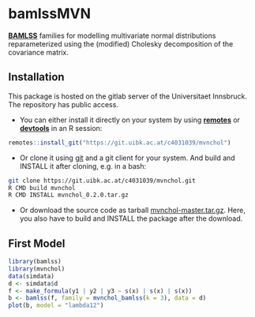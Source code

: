 # bamlssMVN

[**BAMLSS**](http://www.bamlss.org/) families for modelling multivariate
normal distributions reparameterized using the (modified) Cholesky
decomposition of the covariance matrix.

## Installation

This package is hosted on the gitlab server of the Universitaet
Innsbruck. The repository has public access.

* You can either install it directly on your system by
    using [**remotes**](https://remotes.r-lib.org/) or
	[**devtools**](https://devtools.r-lib.org/) in an R session:

```r
remotes::install_git("https://git.uibk.ac.at/c4031039/mvnchol")
```

* Or clone it using [git](https://git-scm.com/) and a git client for your system.
    And build and INSTALL it after cloning, e.g. in a bash:

```bash
git clone https://git.uibk.ac.at/c4031039/mvnchol.git
R CMD build mvnchol
R CMD INSTALL mvnchol_0.2.0.tar.gz
```

* Or download the source code as tarball
[mvnchol-master.tar.gz](https://git.uibk.ac.at/c4031039/mvnchol/-/archive/master/mvnchol-master.tar.gz).
Here, you also have to build and INSTALL the package after the download.

## First Model

```r
library(bamlss)
library(mvnchol)
data(simdata)
d <- simdata$d
f <- make_formula(y1 | y2 | y3 ~ s(x) | s(x) | s(x))
b <- bamlss(f, family = mvnchol_bamlss(k = 3), data = d)
plot(b, model = "lambda12")
```


